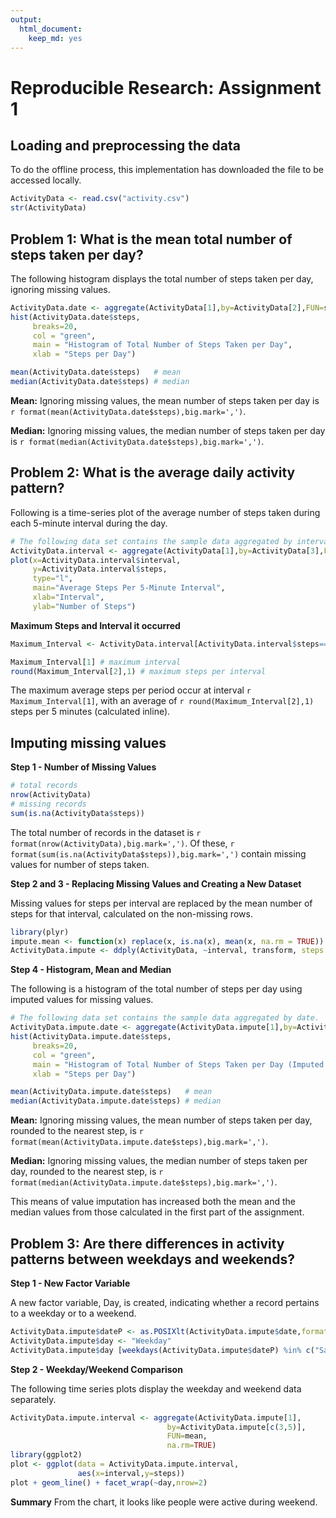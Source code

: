 ```yaml
---
output:
  html_document:
    keep_md: yes
---
```

# Reproducible Research: Assignment 1

## Loading and preprocessing the data
To do the offline process, this implementation has downloaded the file to be accessed locally.
```r
ActivityData <- read.csv("activity.csv")
str(ActivityData)
```

## Problem 1: What is the mean total number of steps taken per day?
The following histogram displays the total number of steps taken per day, ignoring missing values.
```r
ActivityData.date <- aggregate(ActivityData[1],by=ActivityData[2],FUN=sum, na.rm=TRUE)
hist(ActivityData.date$steps,
     breaks=20,
     col = "green",
     main = "Histogram of Total Number of Steps Taken per Day",
     xlab = "Steps per Day")

mean(ActivityData.date$steps)   # mean
median(ActivityData.date$steps) # median

```

**Mean:** Ignoring missing values, the mean number of steps taken per day is `r format(mean(ActivityData.date$steps),big.mark=',')`.

**Median:** Ignoring missing values, the median number of steps taken per day is `r format(median(ActivityData.date$steps),big.mark=',')`.

## Problem 2:  What is the average daily activity pattern?
Following is a time-series plot of the average number of steps taken during each 5-minute interval during the day.
```r
# The following data set contains the sample data aggregated by interval.
ActivityData.interval <- aggregate(ActivityData[1],by=ActivityData[3],FUN=mean,na.rm=TRUE)
plot(x=ActivityData.interval$interval,
     y=ActivityData.interval$steps,
     type="l",
     main="Average Steps Per 5-Minute Interval",
     xlab="Interval",
     ylab="Number of Steps")
```

**Maximum Steps and Interval it occurred**

```r
Maximum_Interval <- ActivityData.interval[ActivityData.interval$steps==max(ActivityData.interval$steps),]

Maximum_Interval[1] # maximum interval
round(Maximum_Interval[2],1) # maximum steps per interval
```

The maximum average steps per period occur at interval `r Maximum_Interval[1]`, with an average of `r round(Maximum_Interval[2],1)` steps per 5 minutes (calculated inline).

## Imputing missing values
**Step 1 - Number of Missing Values**
```r
# total records
nrow(ActivityData)
# missing records
sum(is.na(ActivityData$steps))
```
The total number of records in the dataset is `r format(nrow(ActivityData),big.mark=',')`.  Of these, `r format(sum(is.na(ActivityData$steps)),big.mark=',')` contain missing values for number of steps taken.

**Step 2 and 3 - Replacing Missing Values and Creating a New Dataset**

Missing values for steps per interval are replaced by the mean number of steps for that interval, calculated on the non-missing rows.
```r
library(plyr)
impute.mean <- function(x) replace(x, is.na(x), mean(x, na.rm = TRUE))
ActivityData.impute <- ddply(ActivityData, ~interval, transform, steps = impute.mean(steps))
```

**Step 4 - Histogram, Mean and Median**

The following is a histogram of the total number of steps per day using imputed values for missing values.
```r
# The following data set contains the sample data aggregated by date.
ActivityData.impute.date <- aggregate(ActivityData.impute[1],by=ActivityData.impute[2],FUN=sum,na.rm=TRUE)
hist(ActivityData.impute.date$steps,
     breaks=20,
     col = "green",
     main = "Histogram of Total Number of Steps Taken per Day (Imputed Data)",
     xlab = "Steps per Day")

mean(ActivityData.impute.date$steps)   # mean
median(ActivityData.impute.date$steps) # median

```

**Mean:** Ignoring missing values, the mean number of steps taken per day, rounded to the nearest step, is `r format(mean(ActivityData.impute.date$steps),big.mark=',')`.

**Median:** Ignoring missing values, the median number of steps taken per day, rounded to the nearest step, is `r format(median(ActivityData.impute.date$steps),big.mark=',')`.

This means of value imputation has increased both the mean and the median values from those calculated in the first part of the assignment. 

## Problem 3:  Are there differences in activity patterns between weekdays and weekends?
**Step 1 - New Factor Variable**

A new factor variable, Day, is created, indicating whether a record pertains to a weekday or to a weekend.
``` r
ActivityData.impute$dateP <- as.POSIXlt(ActivityData.impute$date,format="%Y-%m-%d")
ActivityData.impute$day <- "Weekday"
ActivityData.impute$day [weekdays(ActivityData.impute$dateP) %in% c("Saturday","Sunday")] <- "Weekend"
```

**Step 2 - Weekday/Weekend Comparison**

The following time series plots display the weekday and weekend data separately.  

``` r
ActivityData.impute.interval <- aggregate(ActivityData.impute[1],
                                   by=ActivityData.impute[c(3,5)],
                                   FUN=mean,
                                   na.rm=TRUE)
library(ggplot2)
plot <- ggplot(data = ActivityData.impute.interval,
               aes(x=interval,y=steps))
plot + geom_line() + facet_wrap(~day,nrow=2)

```

**Summary**
From the chart, it looks like people were active during weekend.
